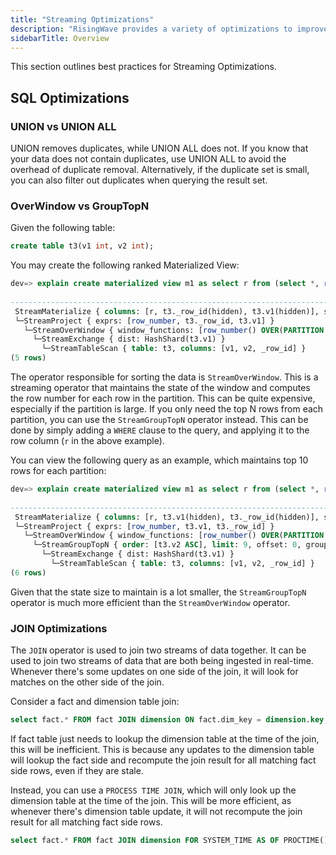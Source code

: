 ```yaml
---
title: "Streaming Optimizations"
description: "RisingWave provides a variety of optimizations to improve the performance of streaming queries."
sidebarTitle: Overview
---
```


This section outlines best practices for Streaming Optimizations.

## SQL Optimizations

### UNION vs UNION ALL

UNION removes duplicates, while UNION ALL does not.
If you know that your data does not contain duplicates, use UNION ALL to avoid the overhead of duplicate removal.
Alternatively, if the duplicate set is small, you can also filter out duplicates when querying the result set.

### OverWindow vs GroupTopN

Given the following table:
```sql
create table t3(v1 int, v2 int);
```

You may create the following ranked Materialized View:
```sql
dev=> explain create materialized view m1 as select r from (select *, row_number() over (PARTITION BY v1 order by v2) r from t3);
                                                                          QUERY PLAN
---------------------------------------------------------------------------------------------------------------------------------------------------------------
 StreamMaterialize { columns: [r, t3._row_id(hidden), t3.v1(hidden)], stream_key: [t3._row_id, t3.v1], pk_columns: [t3._row_id, t3.v1], pk_conflict: NoCheck }
 └─StreamProject { exprs: [row_number, t3._row_id, t3.v1] }
   └─StreamOverWindow { window_functions: [row_number() OVER(PARTITION BY t3.v1 ORDER BY t3.v2 ASC ROWS BETWEEN UNBOUNDED PRECEDING AND CURRENT ROW)] }
     └─StreamExchange { dist: HashShard(t3.v1) }
       └─StreamTableScan { table: t3, columns: [v1, v2, _row_id] }
(5 rows)
```

The operator responsible for sorting the data is `StreamOverWindow`. This is a streaming operator that maintains the state of the window and computes the row number for each row in the partition.
This can be quite expensive, especially if the partition is large.
If you only need the top N rows from each partition, you can use the `StreamGroupTopN` operator instead.
This can be done by simply adding a `WHERE` clause to the query, and applying it to the row column (`r` in the above example).

You can view the following query as an example, which maintains top 10 rows for each partition:
```sql
dev=> explain create materialized view m1 as select r from (select *, row_number() over (PARTITION BY v1 order by v2) r from t3) where r < 10;
                                                                          QUERY PLAN
---------------------------------------------------------------------------------------------------------------------------------------------------------------
 StreamMaterialize { columns: [r, t3.v1(hidden), t3._row_id(hidden)], stream_key: [t3.v1, t3._row_id], pk_columns: [t3.v1, t3._row_id], pk_conflict: NoCheck }
 └─StreamProject { exprs: [row_number, t3.v1, t3._row_id] }
   └─StreamOverWindow { window_functions: [row_number() OVER(PARTITION BY t3.v1 ORDER BY t3.v2 ASC ROWS BETWEEN UNBOUNDED PRECEDING AND CURRENT ROW)] }
     └─StreamGroupTopN { order: [t3.v2 ASC], limit: 9, offset: 0, group_key: [t3.v1] }
       └─StreamExchange { dist: HashShard(t3.v1) }
         └─StreamTableScan { table: t3, columns: [v1, v2, _row_id] }
(6 rows)
```

Given that the state size to maintain is a lot smaller, the `StreamGroupTopN` operator is much more efficient than the `StreamOverWindow` operator.

### JOIN Optimizations

The `JOIN` operator is used to join two streams of data together. It can be used to join two streams of data that are both being ingested in real-time.
Whenever there's some updates on one side of the join, it will look for matches on the other side of the join.

Consider a fact and dimension table join:
```sql
select fact.* FROM fact JOIN dimension ON fact.dim_key = dimension.key;
```
If fact table just needs to lookup the dimension table at the time of the join, this will be inefficient.
This is because any updates to the dimension table will lookup the fact side and recompute the join result for
all matching fact side rows, even if they are stale.

Instead, you can use a `PROCESS TIME JOIN`, which will only look up the dimension table at the time of the join.
This will be more efficient, as whenever there's dimension table update,
it will not recompute the join result for all matching fact side rows.
```sql
select fact.* FROM fact JOIN dimension FOR SYSTEM_TIME AS OF PROCTIME() ON fact.dim_key = dimension.key;
```
